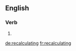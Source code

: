 ==English==

===Verb===
{{head|en}}

# {{present participle of|recalculate}}

[[de:recalculating]]
[[fr:recalculating]]